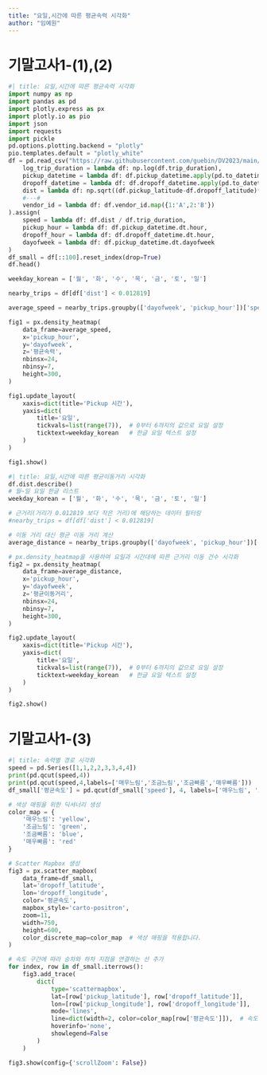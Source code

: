 ```yaml
---
title: "요일,시간에 따른 평균속력 시각화"
author: "임예원"
--- 
```


# 기말고사1-(1),(2)

```python
#| title: 요일,시간에 따른 평균속력 시각화
import numpy as np
import pandas as pd
import plotly.express as px
import plotly.io as pio
import json
import requests
import pickle
pd.options.plotting.backend = "plotly"
pio.templates.default = "plotly_white"
df = pd.read_csv("https://raw.githubusercontent.com/guebin/DV2023/main/posts/NYCTaxi.csv").assign(
    log_trip_duration = lambda df: np.log(df.trip_duration),
    pickup_datetime = lambda df: df.pickup_datetime.apply(pd.to_datetime),
    dropoff_datetime = lambda df: df.dropoff_datetime.apply(pd.to_datetime),
    dist = lambda df: np.sqrt((df.pickup_latitude-df.dropoff_latitude)**2 + (df.pickup_longitude-df.dropoff_longitude)**2),
    #---#
    vendor_id = lambda df: df.vendor_id.map({1:'A',2:'B'})
).assign(
    speed = lambda df: df.dist / df.trip_duration,
    pickup_hour = lambda df: df.pickup_datetime.dt.hour,
    dropoff_hour = lambda df: df.dropoff_datetime.dt.hour,
    dayofweek = lambda df: df.pickup_datetime.dt.dayofweek
)
df_small = df[::100].reset_index(drop=True)
df.head()

weekday_korean = ['월', '화', '수', '목', '금', '토', '일']

nearby_trips = df[df['dist'] < 0.012819]

average_speed = nearby_trips.groupby(['dayofweek', 'pickup_hour'])['speed'].mean().reset_index(name='평균속력')

fig1 = px.density_heatmap(
    data_frame=average_speed,
    x='pickup_hour',
    y='dayofweek',
    z='평균속력',
    nbinsx=24,
    nbinsy=7,
    height=300,
)

fig1.update_layout(
    xaxis=dict(title='Pickup 시간'),
    yaxis=dict(
        title='요일',
        tickvals=list(range(7)),  # 0부터 6까지의 값으로 요일 설정
        ticktext=weekday_korean   # 한글 요일 텍스트 설정
    )
)

fig1.show()
```

```python
#| title: 요일,시간에 따른 평균이동거리 시각화   
df.dist.describe()
# 월~일 요일 한글 리스트
weekday_korean = ['월', '화', '수', '목', '금', '토', '일']

# 근거리(거리가 0.012819 보다 작은 거리)에 해당하는 데이터 필터링
#nearby_trips = df[df['dist'] < 0.012819]

# 이동 거리 대신 평균 이동 거리 계산
average_distance = nearby_trips.groupby(['dayofweek', 'pickup_hour'])['dist'].mean().reset_index(name='평균이동거리')

# px.density_heatmap을 사용하여 요일과 시간대에 따른 근거리 이동 건수 시각화
fig2 = px.density_heatmap(
    data_frame=average_distance,
    x='pickup_hour',
    y='dayofweek',
    z='평균이동거리',
    nbinsx=24,
    nbinsy=7,
    height=300,
)

fig2.update_layout(
    xaxis=dict(title='Pickup 시간'),
    yaxis=dict(
        title='요일',
        tickvals=list(range(7)),  # 0부터 6까지의 값으로 요일 설정
        ticktext=weekday_korean   # 한글 요일 텍스트 설정
    )
)

fig2.show()
```

# 기말고사1-(3)

```python
#| title: 속력별 경로 시각화
speed = pd.Series([1,1,2,2,3,3,4,4])
print(pd.qcut(speed,4))
print(pd.qcut(speed,4,labels=['매우느림','조금느림','조금빠름','매우빠름']))
df_small['평균속도'] = pd.qcut(df_small['speed'], 4, labels=['매우느림', '조금느림', '조금빠름', '매우빠름'])

# 색상 매핑을 위한 딕셔너리 생성
color_map = {
    '매우느림': 'yellow',
    '조금느림': 'green',
    '조금빠름': 'blue',
    '매우빠름': 'red'
}

# Scatter Mapbox 생성
fig3 = px.scatter_mapbox(
    data_frame=df_small,
    lat='dropoff_latitude',
    lon='dropoff_longitude',
    color='평균속도',
    mapbox_style='carto-positron',
    zoom=11,
    width=750,
    height=600,
    color_discrete_map=color_map  # 색상 매핑을 적용합니다.
)

# 속도 구간에 따라 승차와 하차 지점을 연결하는 선 추가
for index, row in df_small.iterrows():
    fig3.add_trace(
        dict(
            type='scattermapbox',
            lat=[row['pickup_latitude'], row['dropoff_latitude']],
            lon=[row['pickup_longitude'], row['dropoff_longitude']],
            mode='lines',
            line=dict(width=2, color=color_map[row['평균속도']]),  # 속도 구간에 따라 색상 설정
            hoverinfo='none',
            showlegend=False
        )
    )

fig3.show(config={'scrollZoom': False})
```